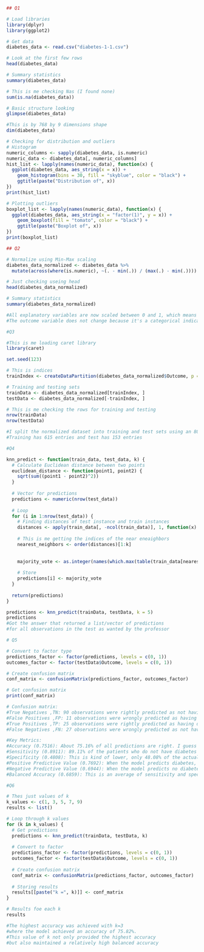 ```r
## Q1

# Load libraries
library(dplyr)
library(ggplot2)

# Get data
diabetes_data <- read.csv("diabetes-1-1.csv")

# Look at the first few rows
head(diabetes_data)

# Summary statistics
summary(diabetes_data)

# This is me checking Nas (I found none)
sum(is.na(diabetes_data))

# Basic structure looking
glimpse(diabetes_data)

#This is by 768 by 9 dimensions shape
dim(diabetes_data)

# Checking for distribution and outliers
# Histogram
numeric_columns <- sapply(diabetes_data, is.numeric)
numeric_data <- diabetes_data[, numeric_columns]
hist_list <- lapply(names(numeric_data), function(x) {
  ggplot(diabetes_data, aes_string(x = x)) +
    geom_histogram(bins = 30, fill = "skyblue", color = "black") +
    ggtitle(paste("Distribution of", x))
})
print(hist_list)

# Plotting outliers
boxplot_list <- lapply(names(numeric_data), function(x) {
  ggplot(diabetes_data, aes_string(x = "factor(1)", y = x)) +
    geom_boxplot(fill = "tomato", color = "black") +
    ggtitle(paste("Boxplot of", x))
})
print(boxplot_list)

```



```r
## Q2

# Normalize using Min-Max scaling
diabetes_data_normalized <- diabetes_data %>%
  mutate(across(where(is.numeric), ~(. - min(.)) / (max(.) - min(.))))

# Just checking useing head
head(diabetes_data_normalized)

# Summary statistics
summary(diabetes_data_normalized)

#All explanatory variables are now scaled between 0 and 1, which means no variable will dominate in model training due to scale
#The outcome variable does not change because it's a categorical indicator which is 0 for no diabetes, 1 for diabetes and does not need scaling
```



```r
#Q3

#This is me loading caret library
library(caret)

set.seed(123)

# This is indices
trainIndex <- createDataPartition(diabetes_data_normalized$Outcome, p = 0.8, list = FALSE, times = 1)

# Training and testing sets
trainData <- diabetes_data_normalized[trainIndex, ]
testData <- diabetes_data_normalized[-trainIndex, ]

# This is me checking the rows for training and testing
nrow(trainData)
nrow(testData)

#I split the normalized dataset into training and test sets using an 80/20 split as seen in instructions
#Training has 615 entries and test has 153 entries
```



```r
#Q4

knn_predict <- function(train_data, test_data, k) {
  # Calculate Euclidean distance between two points
  euclidean_distance <- function(point1, point2) {
    sqrt(sum((point1 - point2)^2))
  }
  
  # Vector for predictions
  predictions <- numeric(nrow(test_data))
  
  # Loop
  for (i in 1:nrow(test_data)) {
    # Finding distances of test instance and train instances
    distances <- apply(train_data[, -ncol(train_data)], 1, function(x) euclidean_distance(x, test_data[i, -ncol(test_data)]))
    
    # This is me getting the indices of the near eneaighbors
    nearest_neighbors <- order(distances)[1:k]
    
  
    majority_vote <- as.integer(names(which.max(table(train_data[nearest_neighbors, "Outcome"]))))
    
    # Store 
    predictions[i] <- majority_vote
  }
  
  return(predictions)
}

predictions <- knn_predict(trainData, testData, k = 5)
predictions
#Got the answer that returned a list/vector of predictions
#for all observations in the test as wanted by the professor

```



```r
# Q5

# Convert to factor type
predictions_factor <- factor(predictions, levels = c(0, 1))
outcomes_factor <- factor(testData$Outcome, levels = c(0, 1))

# Create confusion matrix
conf_matrix <- confusionMatrix(predictions_factor, outcomes_factor)

# Get confusion matrix 
print(conf_matrix)

# Confusion matrix:
#True Negatives ,TN: 90 observations were rightly predicted as not having diabetes
#False Positives ,FP: 11 observations were wrongly predicted as having diabetes
#True Positives ,TP: 25 observations were rightly predicted as having diabetes
#False Negatives ,FN: 27 observations were wrongly predicted as not having diabetes

#Key Metrics:
#Accuracy (0.7516): About 75.16% of all predictions are right. I guess a decent score kind of a good performance of the model
#Sensitivity (0.8911): 89.11% of the patients who do not have diabetes were correctly identified
#Specificity (0.4808): This is kind of lower, only 48.08% of the actual diabetic patients were correctly identified. This means that the model is missing a significant number of positive cases
#Positive Predictive Value (0.7692): When the model predicts diabetes, it is right 76.92% of the time
#Negative Predictive Value (0.6944): When the model predicts no diabetes, it is right 69.44% of the time
#Balanced Accuracy (0.6859): This is an average of sensitivity and specificity this kind of leads to a better measure of performance

```



```r
#Q6

# Thes just values of k
k_values <- c(1, 3, 5, 7, 9)
results <- list()

# Loop through k values
for (k in k_values) {
  # Get predictions
  predictions <- knn_predict(trainData, testData, k)
  
  # Convert to factor
  predictions_factor <- factor(predictions, levels = c(0, 1))
  outcomes_factor <- factor(testData$Outcome, levels = c(0, 1))
  
  # Create confusion matrix
  conf_matrix <- confusionMatrix(predictions_factor, outcomes_factor)
  
  # Storing results
  results[[paste("k =", k)]] <- conf_matrix
}

# Results foe each k
results

#The highest accuracy was achieved with k=3
#where the model achieved an accuracy of 75.82%. 
#This value of k not only provided the highest accuracy 
#but also maintained a relatively high balanced accuracy

```

